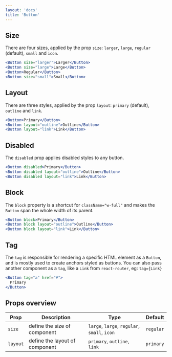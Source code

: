 ```yaml
---
layout: 'docs'
title: 'Button'
---
```


## Size

There are four sizes, applied by the prop `size`: `larger`, `large`, `regular` (default), `small` and `icon`.

```jsx live
<Button size="larger">Larger</Button>
<Button size="large">Large</Button>
<Button>Regular</Button>
<Button size="small">Small</Button>
```

## Layout

There are three styles, applied by the prop `layout`: `primary` (default), `outline` and `link`.

```jsx live
<Button>Primary</Button>
<Button layout="outline">Outline</Button>
<Button layout="link">Link</Button>
```

## Disabled

The `disabled` prop applies disabled styles to any button.

```jsx live
<Button disabled>Primary</Button>
<Button disabled layout="outline">Outline</Button>
<Button disabled layout="link">Link</Button>
```

## Block

The `block` property is a shortcut for `className="w-full"` and makes the `Button` span the whole width of its parent.

```jsx live
<Button block>Primary</Button>
<Button block layout="outline">Outline</Button>
<Button block layout="link">Link</Button>
```

## Tag

The `tag` is responsible for rendering a specific HTML element as a `Button`, and is mostly used to create anchors styled as buttons. You can also pass another component as a `tag`, like a `Link` from `react-router`, eg: `tag={Link}`

```jsx live
<Button tag="a" href="#">
  Primary
</Button>
```

## Props overview

| Prop     | Description                    | Type                                         | Default   |
| -------- | ------------------------------ | -------------------------------------------- | --------- |
| `size`   | define the size of component   | `large`, `large`, `regular`, `small`, `icon` | `regular` |
| `layout` | define the layout of component | `primary`, `outline`, `link`                 | `primary` |

